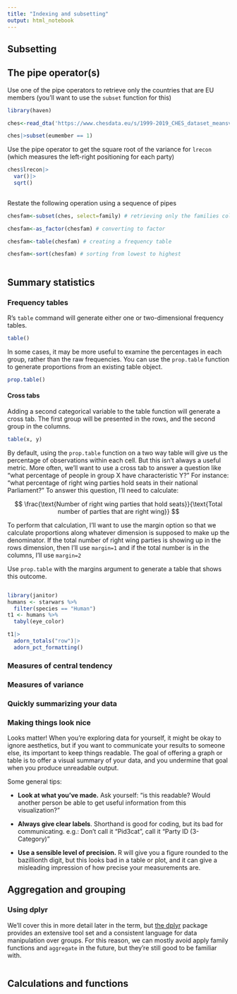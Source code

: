 ```yaml
---
title: "Indexing and subsetting"
output: html_notebook
---
```


## Subsetting

## The pipe operator(s)

Use one of the pipe operators to retrieve only the countries that are EU members (you'll want to use the `subset` function for this)

```r
library(haven)

ches<-read_dta('https://www.chesdata.eu/s/1999-2019_CHES_dataset_meansv3-y4tg.dta')

ches|>subset(eumember == 1)


```

Use the pipe operator to get the square root of the variance for `lrecon` (which measures the left-right positioning for each party)

```r

ches$lrecon|>
  var()|>
  sqrt()
  


```

Restate the following operation using a sequence of pipes

```r

chesfam<-subset(ches, select=family) # retrieving only the families column

chesfam<-as_factor(chesfam) # converting to factor

chesfam<-table(chesfam) # creating a frequency table

chesfam<-sort(chesfam) # sorting from lowest to highest



```

## Summary statistics

### Frequency tables

R's `table` command will generate either one or two-dimensional frequency tables.

```r
table()

```

In some cases, it may be more useful to examine the percentages in each group, rather than the raw frequencies. You can use the `prop.table` function to generate proportions from an existing table object.

```r

prop.table()

```

#### Cross tabs

Adding a second categorical variable to the table function will generate a cross tab. The first group will be presented in the rows, and the second group in the columns.

```r

table(x, y)

```

By default, using the `prop.table` function on a two way table will give us the percentage of observations within each cell. But this isn't always a useful metric. More often, we'll want to use a cross tab to answer a question like "what percentage of people in group X have characteristic Y?" For instance: "what percentage of right wing parties hold seats in their national Parliament?" To answer this question, I'll need to calculate:

$$
\frac{\text{Number of right wing parties that hold seats}}{\text{Total number of parties that are right wing}}
$$

To perform that calculation, I'll want to use the margin option so that we calculate proportions along whatever dimension is supposed to make up the denominator. If the total number of right wing parties is showing up in the rows dimension, then I'll use `margin=1` and if the total number is in the columns, I'll use `margin=2`

Use `prop.table` with the margins argument to generate a table that shows this outcome.

```r


```

```r

library(janitor)
humans <- starwars %>%
  filter(species == "Human")
t1 <- humans %>%
  tabyl(eye_color)

t1|>
  adorn_totals("row")|>
  adorn_pct_formatting()

```

### 

### Measures of central tendency

### Measures of variance

### Quickly summarizing your data

### Making things look nice

Looks matter! When you're exploring data for yourself, it might be okay to ignore aesthetics, but if you want to communicate your results to someone else, its important to keep things readable. The goal of offering a graph or table is to offer a visual summary of your data, and you undermine that goal when you produce unreadable output.

Some general tips:

-   **Look at what you've made.** Ask yourself: "is this readable? Would another person be able to get useful information from this visualization?"

-   **Always give clear labels**. Shorthand is good for coding, but its bad for communicating. e.g.: Don't call it "Pid3cat", call it "Party ID (3-Category)"

-   **Use a sensible level of precision.** R will give you a figure rounded to the bazillionth digit, but this looks bad in a table or plot, and it can give a misleading impression of how precise your measurements are.

## Aggregation and grouping

### Using dplyr

We'll cover this in more detail later in the term, but [the dplyr](https://dplyr.tidyverse.org/index.html) package provides an extensive tool set and a consistent language for data manipulation over groups. For this reason, we can mostly avoid apply family functions and `aggregate` in the future, but they're still good to be familiar with.

```r


```

## 

## Calculations and functions

